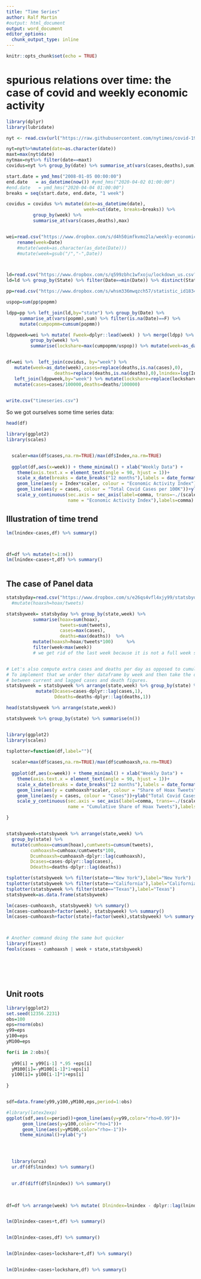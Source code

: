 ```yaml
---
title: "Time Series"
author: Ralf Martin
#output: html_document
output: word_document
editor_options: 
  chunk_output_type: inline
---
```


```r
knitr::opts_chunk$set(echo = TRUE)
```


# spurious relations over time: the case of covid and weekly economic activity

```r
library(dplyr)
library(lubridate)

nyt <- read.csv(url("https://raw.githubusercontent.com/nytimes/covid-19-data/master/us-states.csv"))

nyt=nyt%>%mutate(date=as.character(date))
maxt=max(nyt$date)
nytmax=nyt%>% filter(date==maxt)
covidus=nyt %>% group_by(date) %>% summarise_at(vars(cases,deaths),sum)

start.date = ymd_hms("2008-01-05 00:00:00")
end.date   = as_datetime(now()) #ymd_hms("2020-04-02 01:00:00")
#end.date   = ymd_hms("2020-04-04 01:00:00")
breaks = seq(start.date, end.date, "1 week")

covidus = covidus %>% mutate(date=as_datetime(date),
                             week=cut(date, breaks=breaks)) %>% 
          group_by(week) %>%  
          summarise_at(vars(cases,deaths),max)


wei=read.csv("https://www.dropbox.com/s/d4h50imfkvmo2la/weekly-economic-index_data.csv?dl=1") %>% 
    rename(week=Date)
    #mutate(week=as.character(as_date(Date)))  
    #mutate(week=gsub("/","-",Date))



ld=read.csv("https://www.dropbox.com/s/q599zbhc1wfxoju/lockdown_us.csv?dl=1")
ld=ld %>% group_by(State) %>% filter(Date==min(Date)) %>% distinct(State,Date) %>% rename(state=State)

pp=read.csv("https://www.dropbox.com/s/whsm336mwqzch57/statistic_id183497_population-in-the-states-of-the-us-2019.csv?dl=1")

uspop=sum(pp$popmm)

ldpp=pp %>% left_join(ld,by="state") %>% group_by(Date) %>% 
     summarise_at(vars(popmm),sum) %>% filter(is.na(Date)==F) %>% 
     mutate(cumpopmm=cumsum(popmm))

ldppweek=wei %>% mutate( Fweek=dplyr::lead(week) ) %>% merge(ldpp) %>% filter(Date>week & Date<Fweek) %>% 
         group_by(week) %>% 
         summarise(lockshare=max(cumpopmm/uspop)) %>% mutate(week=as_date(week))


df=wei %>%  left_join(covidus, by="week") %>%  
   mutate(week=as_date(week),cases=replace(deaths,is.na(cases),0),
                  deaths=replace(deaths,is.na(deaths),0),lnindex=log(Index)) %>% 
   left_join(ldppweek,by="week") %>% mutate(lockshare=replace(lockshare,is.na(lockshare),0),lockshare=cummax(lockshare)*100) %>% 
   mutate(cases=cases/100000,deaths=deaths/100000)
   

write.csv("timeseries.csv")


```


So we got ourselves some time series data:

```r


head(df)


```


```r
library(ggplot2)
library(scales)


  scaler=max(df$cases,na.rm=TRUE)/max(df$Index,na.rm=TRUE)
  
  ggplot(df,aes(x=week)) + theme_minimal() + xlab("Weekly Data") +
    theme(axis.text.x = element_text(angle = 90, hjust = 1))+
    scale_x_date(breaks = date_breaks("12 months"),labels = date_format("%Y")) +
    geom_line(aes(y = Index*scaler, colour = "Economic Activity Index"))+
    geom_line(aes(y = cases, colour = "Total Covid Cases per 100K"))+ylab("Covid Cases")+
    scale_y_continuous(sec.axis = sec_axis(label=comma, trans=~./(scaler),
                       name = "Economic Activity Index"),labels=comma)


```








## Illustration of time trend

```r

lm(lnindex~cases,df) %>% summary()



df=df %>% mutate(t=1:n())
lm(lnindex~cases+t,df) %>% summary()



```



## The case of Panel data


```r
statsbyday=read.csv("https://www.dropbox.com/s/e26qs4vfl4xjy99/statsbydlong.cvs?dl=1") %>%  mutate(date=as_date(date),week=round_date( date,  unit = "week"))
  #mutate(hoaxsh=hoax/tweets)

statsbyweek= statsbyday %>% group_by(state,week) %>%    
          summarise(hoax=sum(hoax), 
                    tweets=sum(tweets),
                    cases=max(cases),
                    deaths=max(deaths))  %>%
          mutate(hoaxsh=hoax/tweets*100)     %>% 
          filter(week<max(week)) 
          # we get rid of the last week because it is not a full week so not comparable with the others


# Let's also compute extra cases and deaths per day as opposed to cumulative ones.
# To implement that we order ther dataframe by week and then take the difference
# between current and lagged cases and death figures.
statsbyweek = statsbyweek %>% arrange(state,week) %>% group_by(state) %>% 
           mutate(Dcases=cases-dplyr::lag(cases,1),
                  Ddeaths=deaths-dplyr::lag(deaths,1))

```


```r
head(statsbyweek %>% arrange(state,week))

statsbyweek %>% group_by(state) %>% summarise(n())



```

```r

library(ggplot2)
library(scales)

tsplotter=function(df,label=""){
  
  scaler=max(df$cases,na.rm=TRUE)/max(df$cumhoaxsh,na.rm=TRUE)
  
  ggplot(df,aes(x=week)) + theme_minimal() + xlab("Weekly Data") +
    theme(axis.text.x = element_text(angle = 90, hjust = 1))+
    scale_x_date(breaks = date_breaks("12 months"),labels = date_format("%Y")) +
    geom_line(aes(y = cumhoaxsh*scaler, colour = "Share of Hoax Tweets"))+
    geom_line(aes(y = cases, colour = "Cases"))+ylab("Total Covid Cases")+
    scale_y_continuous(sec.axis = sec_axis(label=comma, trans=~./(scaler),
                       name = "Cumulative Share of Hoax Tweets"),labels=comma)+ggtitle(label)

}



```


```r
statsbyweek=statsbyweek %>% arrange(state,week) %>% 
  group_by(state) %>% 
  mutate(cumhoax=cumsum(hoax),cumtweets=cumsum(tweets),
         cumhoaxsh=cumhoax/cumtweets*100,
         Dcumhoaxsh=cumhoaxsh-dplyr::lag(cumhoaxsh),
         Dcases=cases-dplyr::lag(cases),
         Ddeaths=deaths-dplyr::lag(deaths))


```


```r
tsplotter(statsbyweek %>% filter(state=="New York"),label="New York")
tsplotter(statsbyweek %>% filter(state=="California"),label="California")
tsplotter(statsbyweek %>% filter(state=="Texas"),label="Texas")
statsbyweek=as.data.frame(statsbyweek)

```


```r



lm(cases~cumhoaxsh, statsbyweek) %>% summary()
lm(cases~cumhoaxsh+factor(week), statsbyweek) %>% summary()
lm(cases~cumhoaxsh+factor(state)+factor(week),statsbyweek) %>% summary()



# Another command doing the same but quicker
library(fixest)
feols(cases ~ cumhoaxsh | week + state,statsbyweek)







```




## Unit roots
```r
library(ggplot2)
set.seed(12356.2231)
obs=100
eps=rnorm(obs)
y99=eps
y100=eps
yM100=eps

for(i in 2:obs){
  
  y99[i] = y99[i-1] *.95 +eps[i]
  yM100[i]=-yM100[i-1]*1+eps[i]
  y100[i]= y100[i-1]*1+eps[i]
  
}


sdf=data.frame(y99,y100,yM100,eps,period=1:obs) 

#library(latex2exp)
ggplot(sdf,aes(x=period))+geom_line(aes(y=y99,color="rho=0.99"))+
      geom_line(aes(y=y100,color="rho=1"))+
      geom_line(aes(y=yM100,color="rho=-1"))+
     theme_minimal()+ylab("y")





```





```r
  library(urca)
  ur.df(df$lnindex) %>% summary()
  

```

  
  
```r




  ur.df(diff(df$lnindex)) %>% summary()
  
  
```
  

```r
df=df %>% arrange(week) %>% mutate( Dlnindex=lnindex - dplyr::lag(lnindex) ,Llnindex=dplyr::lag(lnindex) )


lm(Dlnindex~cases+t,df) %>% summary()


lm(Dlnindex~cases,df) %>% summary()


lm(Dlnindex~cases+lockshare+t,df) %>% summary()


lm(Dlnindex~cases+lockshare,df) %>% summary()

  
    
```

